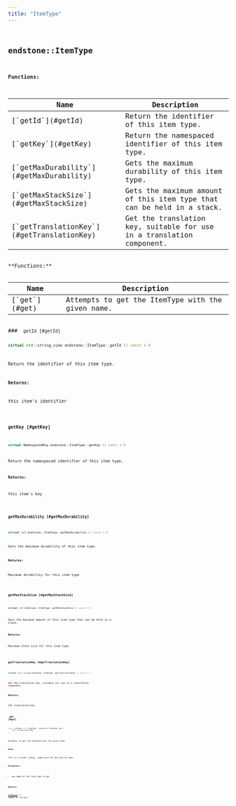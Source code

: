 ```yaml
---
title: "ItemType"
---
```


## <code className="doc-symbol doc-symbol-class"/> endstone::ItemType

















**Functions:**

<table>
<thead>
   <tr>
      <th>Name</th>
      <th>Description</th>
   </tr>
</thead>
<tbody>
<tr key="classendstone_1_1_item_type_1a56424331592c8d52c505a381ff15480d">
    <td>[`getId`](#getId)</td>
    <td>Return the identifier of this item type.</td>
</tr>
<tr key="classendstone_1_1_item_type_1ac6e624e2ada4e0b00e649da7eef9c895">
    <td>[`getKey`](#getKey)</td>
    <td>Return the namespaced identifier of this item type.</td>
</tr>
<tr key="classendstone_1_1_item_type_1ad6e45d72ee92f575f9913674f3beacd9">
    <td>[`getMaxDurability`](#getMaxDurability)</td>
    <td>Gets the maximum durability of this item type.</td>
</tr>
<tr key="classendstone_1_1_item_type_1a0ed5eae24345de2c756b00eb6da0cdb9">
    <td>[`getMaxStackSize`](#getMaxStackSize)</td>
    <td>Gets the maximum amount of this item type that can be held in a stack.</td>
</tr>
<tr key="classendstone_1_1_item_type_1a2e673b2a8d514e0d5697d5c15bee9e3c">
    <td>[`getTranslationKey`](#getTranslationKey)</td>
    <td>Get the translation key, suitable for use in a translation component.</td>
</tr>
</tbody>
</table>
**Functions:**

<table>
<thead>
   <tr>
      <th>Name</th>
      <th>Description</th>
   </tr>
</thead>
<tbody>
<tr key="classendstone_1_1_item_type_1a828907daec071e5a095a248dfd3bd309">
    <td>[`get`](#get)</td>
    <td>Attempts to get the ItemType with the given name.</td>
</tr>
</tbody>
</table>
### <code className="doc-symbol doc-symbol-function"/> getId [#getId]

```cpp
virtual std::string_view endstone::ItemType::getId () const = 0
```

Return the identifier of this item type.





**Returns:**

this item's identifier 





        
### <code className="doc-symbol doc-symbol-function"/> getKey [#getKey]

```cpp
virtual NamespacedKey endstone::ItemType::getKey () const = 0
```

Return the namespaced identifier of this item type.





**Returns:**

this item's key 





        
### <code className="doc-symbol doc-symbol-function"/> getMaxDurability [#getMaxDurability]

```cpp
virtual int endstone::ItemType::getMaxDurability () const = 0
```

Gets the maximum durability of this item type.





**Returns:**

Maximum durability for this item type 





        
### <code className="doc-symbol doc-symbol-function"/> getMaxStackSize [#getMaxStackSize]

```cpp
virtual int endstone::ItemType::getMaxStackSize () const = 0
```

Gets the maximum amount of this item type that can be held in a stack.





**Returns:**

Maximum stack size for this item type 





        
### <code className="doc-symbol doc-symbol-function"/> getTranslationKey [#getTranslationKey]

```cpp
virtual std::string endstone::ItemType::getTranslationKey () const = 0
```

Get the translation key, suitable for use in a translation component.





**Returns:**

the translation key 





        
### <code className="doc-symbol doc-symbol-function"/> get [#get]

```cpp
static inline const ItemType * endstone::ItemType::get (
    std::string_view name
) 
```

Attempts to get the ItemType with the given name.





**Note:**

This is a normal lookup, names must be the precise name.




**Parameters:**


* `name` Name of the item\_type to get



**Returns:**

[**ItemType**](classendstone_1_1_item_type.md) if found, or nullptr 





        